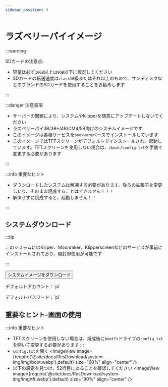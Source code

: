 ```yaml
---
sidebar_position: 9
---
```


# ラズベリーパイイメージ


  :::warning

  SDカードの注意点:

  * 容量は必ず`16GB`以上`128GB`以下に設定してください
  * SDカードの転送速度は`class10`級またはそれ以上のもので、サンディスクなどのブランドのSDカードを使用することをお勧めします

  :::

  :::danger 注意事項

  * サーバーの問題により、システムやklipperを随意にアップデートしないでください
  * ラズベリーパイ3B/3B+/4B/CM4/5B向けのシステムイメージです
  * このイメージは各種サービスを`bookworm`ベースでインストールしています
  * このイメージではTFTスクリーンがデフォルトでインストールされ、起動しています。TFTスクリーンを使用しない場合は、`/boot/config.txt`を手動で変更する必要があります

  :::

  :::info 重要なヒント

  * ダウンロードしたシステムは解凍する必要があります。後ろの拡張子を変更したり、そのまま焼成することはできません！！！
  * 解凍せずに焼成すると、起動しません！！

  :::


## システムダウンロード

  <Tabs>
    <TabItem value="flyos" label="ラズベリーパイイメージ" default>

  :::tip

  このシステムにはKliiper、Moonraker、Klipperscreenなどのサービスが事前にインストールされており、開封即使用が可能です

  :::

  <Button variant="contained" disableElevation href="https://cdn.mellow.klipper.cn/IMG/Beta/RPI-TFT-IMG-new.img.xz">システムイメージをダウンロード</Button>

  <Tabs>
  <TabItem value="fly" label="一般ユーザー" default>
  <p>デフォルトアカウント：`pi`</p>
  <p>デフォルトパスワード：`pi`</p>
    </TabItem>
  </Tabs>
    </TabItem>
  </Tabs>

## 重要なヒント-画面の使用
  :::info 重要なヒント
  * TFTスクリーンを使用しない場合は、焼成後に`bootfs`ドライブの`config.txt`を開いて変更する必要があります
  :::
  * `config.txt`を開く
    <ImageView image={require('@site/docs/ResDownload/system-img/img/boot.webp').default} size="60%" align="center" />
  * 以下の設定を見つけ、52行目にあることを確認してください
    <ImageView image={require('@site/docs/ResDownload/system-img/img/tft.webp').default} size="80%" align="center" />